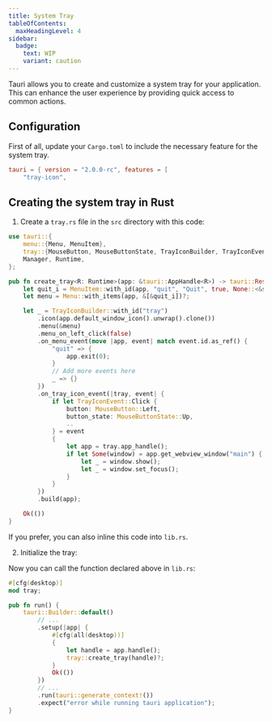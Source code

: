 ```yaml
---
title: System Tray
tableOfContents:
  maxHeadingLevel: 4
sidebar:
  badge:
    text: WIP
    variant: caution
---
```



Tauri allows you to create and customize a system tray for your application. This can enhance the user experience by providing quick access to common actions.

## Configuration

First of all, update your `Cargo.toml` to include the necessary feature for the system tray.

```toml title="src-tauri/Cargo.toml" ins={2-4}
tauri = { version = "2.0.0-rc", features = [
    "tray-icon",
```

## Creating the system tray in Rust

1. Create a `tray.rs` file in the `src` directory with this code:

```rust title="src-tauri/src/tray.rs"
use tauri::{
    menu::{Menu, MenuItem},
    tray::{MouseButton, MouseButtonState, TrayIconBuilder, TrayIconEvent},
    Manager, Runtime,
};

pub fn create_tray<R: Runtime>(app: &tauri::AppHandle<R>) -> tauri::Result<()> {
    let quit_i = MenuItem::with_id(app, "quit", "Quit", true, None::<&str>)?;
    let menu = Menu::with_items(app, &[&quit_i])?;

    let _ = TrayIconBuilder::with_id("tray")
        .icon(app.default_window_icon().unwrap().clone())
        .menu(&menu)
        .menu_on_left_click(false)
        .on_menu_event(move |app, event| match event.id.as_ref() {
            "quit" => {
                app.exit(0);
            }
            // Add more events here
            _ => {}
        })
        .on_tray_icon_event(|tray, event| {
            if let TrayIconEvent::Click {
                button: MouseButton::Left,
                button_state: MouseButtonState::Up,
                ..
            } = event
            {
                let app = tray.app_handle();
                if let Some(window) = app.get_webview_window("main") {
                    let _ = window.show();
                    let _ = window.set_focus();
                }
            }
        })
        .build(app);

    Ok(())
}
```

If you prefer, you can also inline this code into `lib.rs`.

2. Initialize the tray:

Now you can call the function declared above in `lib.rs`:

```rust title="src-tauri/src/lib.rs" ins={1-2,8-12}
#[cfg(desktop)]
mod tray;

pub fn run() {
    tauri::Builder::default()
        // ...
        .setup(|app| {
            #[cfg(all(desktop))]
            {
                let handle = app.handle();
                tray::create_tray(handle)?;
            }
            Ok(())
        })
        // ...
        .run(tauri::generate_context!())
        .expect("error while running tauri application");
}
```
